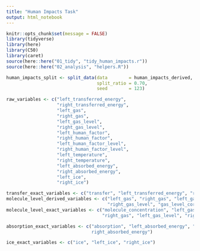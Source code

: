 ```yaml
---
title: "Human Impacts Task"
output: html_notebook
---
```


```r
knitr::opts_chunk$set(message = FALSE)
library(tidyverse)
library(here)
library(C50)
library(caret)
source(here::here("01_tidy", "tidy_human_impacts.r"))
source(here::here("02_analysis", "helpers.R"))
```


```r
human_impacts_split <- split_data(data        = human_impacts_derived,
                                  split_ratio = 0.70,
                                  seed        = 123)

```


```r
raw_variables <- c("left_transferred_energy", 
                   "right_transferred_energy", 
                   "left_gas", 
                   "right_gas", 
                   "left_gas_level", 
                   "right_gas_level",
                   "left_human_factor", 
                   "right_human_factor",
                   "left_human_factor_level", 
                   "right_human_factor_level",
                   "left_temperature", 
                   "right_temperature", 
                   "left_absorbed_energy", 
                   "right_absorbed_energy", 
                   "left_ice", 
                   "right_ice")

transfer_exact_variables <- c("transfer", "left_transferred_energy", "right_transferred_energy")
molecule_level_derived_variables <- c("left_gas", "right_gas", "left_gas_level", 
                                      "right_gas_level", "gas_level_correct")
molecule_level_exact_variables <- c("molecule_concentration", "left_gas", 
                                    "right_gas", "left_gas_level", "right_gas_level")

absorption_exact_variables <- c("absorption", "left_absorbed_energy", "
                                right_absorbed_energy")

ice_exact_variables <- c("ice", "left_ice", "right_ice")
```
